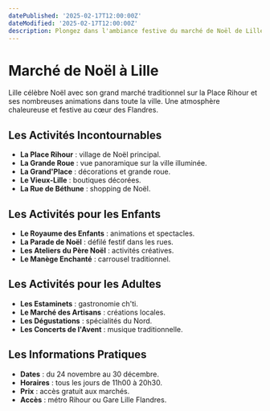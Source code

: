 ```yaml
---
datePublished: '2025-02-17T12:00:00Z'
dateModified: '2025-02-17T12:00:00Z'
description: Plongez dans l'ambiance festive du marché de Noël de Lille, un rendez-vous incontournable des Hauts-de-France.
---
```


# Marché de Noël à Lille

Lille célèbre Noël avec son grand marché traditionnel sur la Place Rihour et ses nombreuses animations dans toute la ville. Une atmosphère chaleureuse et festive au cœur des Flandres.

## Les Activités Incontournables

- **La Place Rihour** : village de Noël principal.
- **La Grande Roue** : vue panoramique sur la ville illuminée.
- **La Grand'Place** : décorations et grande roue.
- **Le Vieux-Lille** : boutiques décorées.
- **La Rue de Béthune** : shopping de Noël.

## Les Activités pour les Enfants

- **Le Royaume des Enfants** : animations et spectacles.
- **La Parade de Noël** : défilé festif dans les rues.
- **Les Ateliers du Père Noël** : activités créatives.
- **Le Manège Enchanté** : carrousel traditionnel.

<PromotionSection />

## Les Activités pour les Adultes

- **Les Estaminets** : gastronomie ch'ti.
- **Le Marché des Artisans** : créations locales.
- **Les Dégustations** : spécialités du Nord.
- **Les Concerts de l'Avent** : musique traditionnelle.

## Les Informations Pratiques

- **Dates** : du 24 novembre au 30 décembre.
- **Horaires** : tous les jours de 11h00 à 20h30.
- **Prix** : accès gratuit aux marchés.
- **Accès** : métro Rihour ou Gare Lille Flandres.
